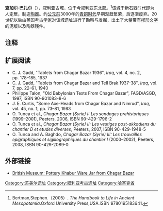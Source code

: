 {{Infobox ancient site
  |name = 查加尔·巴扎尔
  |native_name = تل شاغربازار
  |image = 
  |imagealttext =
  |caption = 
  |map_type =  Syria
  |map_alt =
  |latitude = 36.523
  |longitude = 40.535
  |map_size = 300
  |location = {{flag|Syria}}[[哈塞克省|哈塞克省]]
  |region =
  |coordinates =
  |type = 
  |part_of =
  |length =
  |width =
  |area =
  |height =
  |builder =
  |material =
  |built = 公元前6000年
  |abandoned = 公元前2000年
  |epochs = [[新石器时代|新石器时代]]
  |cultures = 
  |dependency_of =
  |occupants =
  |event =
  |excavations = 1935年—1937年<br />1999年—2002年
  |archaeologists = 
  |condition =
  |ownership = 
  |public_access =
  |website =
  |notes =
}}
'''查加尔·巴扎尔'''（{{lang-en|Chagar Bazar}}），[[叙利亚|叙利亚]]古城，位于今叙利亚东北部。<ref>Bertman,Stephen.（2005）. ''The Handbook to Life in Ancient Mesopotamia''.Oxford University Press,USA.ISBN 9780195183641.</ref>该城于[[新石器时代|新石器时代]]即为人定居，制造[[陶器|陶器]]。约[[公元前|公元前]]3000年的[[青铜时代|青铜时代]]早期渐趋繁荣，后逐渐废弃。20[[世纪|世纪]]以后由[[英国|英国]][[考古学家|考古学家]]对该城遗址进行了勘察与发掘，出土了大量带有[[楔形文字|楔形文字]]的泥版以及陶器残件。

== 注释 ==
{{Reflist}}

==扩展阅读==
*C. J. Gadd, "Tablets from Chagar Bazar 1936", ''Iraq'', vol. 4, no. 2, pp. 178–185, 1937
*C. J. Gadd, "Tablets from Chagar Bazar and Tell Brak 1937-38", ''Iraq'', vol. 7, pp. 22–61, 1940
*Philippe Talon, "Old Babylonian Texts From Chagar Bazar", FAGD/ASGD, 1997, ISBN 90-901083-8-6
*J. E. Curtis, "Some Axe-Heads from Chagar Bazar and Nimrud", ''Iraq'', vol. 45, no. 1, pp. 73–81, 1983
*O. Tunca et al., ''Chagar Bazar (Syrie) I: Les sondages prehistoriques'' (1999–2001), Peeters, 2006, ISBN 90-429-1796-2
*O. Tunca et al., ''Chagar Bazar (Syrie) II: Les vestiges post-akkadiens du chantier D et etudes diverses'', Peeters, 2007, ISBN 90-429-1948-5
*O. Tunca and A. Baghdo, ''Chagar Bazar (Syrie) III: Les trouvailles epigraphiques et sigillographiques du chantier I'' (2000–2002), Peeters, 2008, ISBN 90-429-2089-0

== 外部链接 ==
*[http://www.britishmuseum.org/explore/highlights/highlight_objects/me/p/pottery_khabur_ware_jar.aspx British Museum: Pottery Khabur Ware Jar from Chagar Bazar] {{Wayback|url=http://www.britishmuseum.org/explore/highlights/highlight_objects/me/p/pottery_khabur_ware_jar.aspx |date=20151018145025 }}

[[Category:苏美尔遗址|Category:苏美尔遗址]]
[[Category:叙利亚考古遗址|Category:叙利亚考古遗址]]
[[Category:哈塞克省|Category:哈塞克省]]